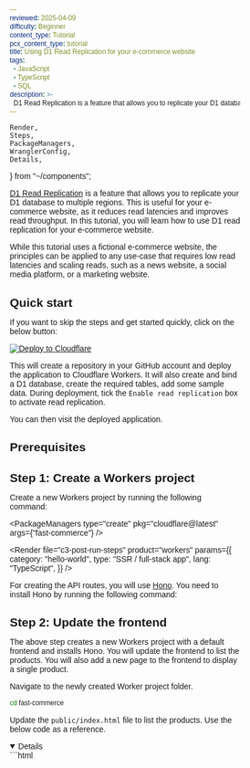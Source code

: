 ```yaml
---
reviewed: 2025-04-09
difficulty: Beginner
content_type: Tutorial
pcx_content_type: tutorial
title: Using D1 Read Replication for your e-commerce website
tags:
  - JavaScript
  - TypeScript
  - SQL
description: >-
  D1 Read Replication is a feature that allows you to replicate your D1 database to multiple regions. This is useful for your e-commerce website, as it reduces read latencies and improves read throughput.
---
```


	Render,
	Steps,
	PackageManagers,
	WranglerConfig,
	Details,
} from "~/components";

[D1 Read Replication](/d1/best-practices/read-replication/) is a feature that allows you to replicate your D1 database to multiple regions. This is useful for your e-commerce website, as it reduces read latencies and improves read throughput. In this tutorial, you will learn how to use D1 read replication for your e-commerce website.

While this tutorial uses a fictional e-commerce website, the principles can be applied to any use-case that requires low read latencies and scaling reads, such as a news website, a social media platform, or a marketing website.

## Quick start

If you want to skip the steps and get started quickly, click on the below button:

[![Deploy to Cloudflare](https://deploy.workers.cloudflare.com/button)](https://deploy.workers.cloudflare.com/?url=https://github.com/harshil1712/e-com-d1-hono)

This will create a repository in your GitHub account and deploy the application to Cloudflare Workers. It will also create and bind a D1 database, create the required tables, add some sample data. During deployment, tick the `Enable read replication` box to activate read replication.

You can then visit the deployed application.

## Prerequisites

<Render file="prereqs" product="workers" />

## Step 1: Create a Workers project

Create a new Workers project by running the following command:

<PackageManagers type="create" pkg="cloudflare@latest" args={"fast-commerce"} />

<Render
	file="c3-post-run-steps"
	product="workers"
	params={{
		category: "hello-world",
		type: "SSR / full-stack app",
		lang: "TypeScript",
	}}
/>

For creating the API routes, you will use [Hono](https://hono.dev/). You need to install Hono by running the following command:

<PackageManagers pkg="hono" />

## Step 2: Update the frontend

The above step creates a new Workers project with a default frontend and installs Hono. You will update the frontend to list the products. You will also add a new page to the frontend to display a single product.

Navigate to the newly created Worker project folder.

```sh
cd fast-commerce
```

Update the `public/index.html` file to list the products. Use the below code as a reference.

<Details open={false} header="public/index.html">
```html
<!DOCTYPE html>
<html lang="en">
	<head>
		<meta charset="UTF-8" />
		<meta name="viewport" content="width=device-width, initial-scale=1.0" />
		<title>E-commerce Store</title>
		<style>
			* {
				margin: 0;
				padding: 0;
				box-sizing: border-box;
				font-family: Arial, sans-serif;
			}

    		body {
    			background-color: #f9fafb;
    			min-height: 100vh;
    			display: flex;
    			flex-direction: column;
    		}

    		header {
    			background-color: white;
    			padding: 1rem 2rem;
    			display: flex;
    			justify-content: space-between;
    			align-items: center;
    			border-bottom: 1px solid #e5e7eb;
    		}

    		.store-title {
    			font-weight: bold;
    			font-size: 1.25rem;
    		}

    		.cart-button {
    			padding: 0.5rem 1rem;
    			cursor: pointer;
    			background: none;
    			border: none;
    		}

    		.products-grid {
    			display: grid;
    			grid-template-columns: repeat(auto-fill, minmax(250px, 1fr));
    			gap: 1.5rem;
    			padding: 2rem;
    		}

    		.product-card {
    			background-color: white;
    			border-radius: 0.5rem;
    			overflow: hidden;
    			box-shadow: 0 1px 3px rgba(0, 0, 0, 0.1);
    		}

    		.product-info {
    			padding: 1rem;
    		}

    		.product-title {
    			font-size: 1.125rem;
    			font-weight: 600;
    			margin-bottom: 0.5rem;
    		}

    		.product-description {
    			color: #4b5563;
    			font-size: 0.875rem;
    			margin-bottom: 1rem;
    		}

    		.product-price {
    			font-size: 1.25rem;
    			font-weight: bold;
    			margin-bottom: 0.5rem;
    		}

    		.product-stock {
    			color: #4b5563;
    			font-size: 0.875rem;
    			margin-bottom: 1rem;
    		}

    		.view-details-btn {
    			display: block;
    			width: 100%;
    			padding: 0.5rem 0;
    			background-color: #2563eb;
    			color: white;
    			border: none;
    			border-radius: 0.375rem;
    			cursor: pointer;
    			text-align: center;
    			text-decoration: none;
    			font-size: 0.875rem;
    		}

    		.view-details-btn:hover {
    			background-color: #1d4ed8;
    		}

    		footer {
    			background-color: white;
    			padding: 1rem 2rem;
    			text-align: center;
    			border-top: 1px solid #e5e7eb;
    			color: #4b5563;
    			font-size: 0.875rem;
    		}

    		/* Basic Responsiveness */
    		@media (max-width: 768px) {
    			.products-grid {
    				grid-template-columns: repeat(auto-fill, minmax(200px, 1fr));
    			}
    		}

    		@media (max-width: 480px) {
    			.products-grid {
    				grid-template-columns: 1fr;
    			}
    		}
    	</style>
    </head>
    <body>
    	<header>
    		<h1 class="store-title">E-commerce Store</h1>
    		<button class="cart-button">Cart</button>
    	</header>

    	<main class="products-grid" id="products-container">
    		<!-- Products will be loaded here by JavaScript -->
    	</main>

    	<footer>
    		<p>© 2025 E-commerce Store. All rights reserved.</p>
    	</footer>

    	<script>
    		document.addEventListener('DOMContentLoaded', () => {
    			let products = [];
    			let d1Duration,
    				queryDuration = 0;
    			let dbLocation;
    			let isPrimary = true;

    			// Function to create product HTML
    			function createProductCard(product) {
    				return `
                <div class="product-card" data-category="${product.category}">
                    <div class="product-info">
                        <h3 class="product-title">${product.name}</h3>
                        <p class="product-description">${product.description}</p>
                        <p class="product-price">$${product.price.toFixed(2)}</p>
                        <p class="product-stock">${product.inventory} in stock</p>
                        <a href="product-details.html?id=${product.id}" class="view-details-btn">View Details</a>
                    </div>
                </div>
            `;
    			}

    			// Function to render content
    			function renderContent() {
    				try {
    					const productsContainer = document.getElementById('products-container');
    					if (!productsContainer) return;
    					productsContainer.innerHTML = '';

    					products.forEach((product) => {
    						productsContainer.innerHTML += createProductCard(product);
    					});
    				} catch (error) {
    					console.error('Error rendering content:', error);
    				}
    			}

    			// Fetch products
    			fetch('/api/products')
    				.then((response) => response.json())
    				.then((data) => {
    					products = data;
    					renderContent();
    				})
    				.catch((error) => console.error('Error fetching products:', error));
    		});
    	</script>
    </body>

</html>
```
</Details>

Create a new `public/product-details.html` file to display a single product.

<Details open={false} header="public/product-details.html">

```html
<!DOCTYPE html>
<html lang="en">
	<head>
		<meta charset="UTF-8" />
		<meta name="viewport" content="width=device-width, initial-scale=1.0" />
		<title>Product Details - E-commerce Store</title>
		<style>
			* {
				margin: 0;
				padding: 0;
				box-sizing: border-box;
				font-family: Arial, sans-serif;
			}

			body {
				background-color: #f9fafb;
				min-height: 100vh;
				display: flex;
				flex-direction: column;
			}

			header {
				background-color: white;
				padding: 1rem 2rem;
				display: flex;
				justify-content: space-between;
				align-items: center;
				border-bottom: 1px solid #e5e7eb;
			}

			.store-title {
				font-weight: bold;
				font-size: 1.25rem;
				text-decoration: none;
				color: black;
			}

			.cart-button {
				padding: 0.5rem 1rem;
				cursor: pointer;
				background: none;
				border: none;
			}

			.product-container {
				max-width: 800px;
				margin: 2rem auto;
				background-color: white;
				border-radius: 0.5rem;
				box-shadow: 0 1px 3px rgba(0, 0, 0, 0.1);
				padding: 2rem;
			}

			.product-title {
				font-size: 1.875rem;
				font-weight: bold;
				margin-bottom: 0.5rem;
			}

			.product-description {
				color: #4b5563;
				margin-bottom: 1.5rem;
			}

			.product-price {
				font-size: 1.875rem;
				font-weight: bold;
				margin-bottom: 0.5rem;
			}

			.product-stock {
				font-size: 0.875rem;
				color: #4b5563;
				text-align: right;
			}

			.add-to-cart-btn {
				display: block;
				width: 100%;
				padding: 0.75rem;
				background-color: #2563eb;
				color: white;
				border: none;
				border-radius: 0.375rem;
				cursor: pointer;
				text-align: center;
				font-size: 1rem;
				margin-top: 1.5rem;
			}

			.add-to-cart-btn:hover {
				background-color: #1d4ed8;
			}

			.price-stock-container {
				display: flex;
				justify-content: space-between;
				align-items: center;
				margin-bottom: 1rem;
			}

			footer {
				background-color: white;
				padding: 1rem 2rem;
				text-align: center;
				border-top: 1px solid #e5e7eb;
				color: #4b5563;
				font-size: 0.875rem;
				margin-top: auto;
			}

			/* Back button */
			.back-button {
				display: inline-block;
				margin-bottom: 1.5rem;
				color: #2563eb;
				text-decoration: none;
				font-size: 0.875rem;
			}

			.back-button:hover {
				text-decoration: underline;
			}

			/* Notification */
			.notification {
				position: fixed;
				top: 1rem;
				right: 1rem;
				background-color: #10b981;
				color: white;
				padding: 0.75rem 1rem;
				border-radius: 0.375rem;
				box-shadow: 0 2px 5px rgba(0, 0, 0, 0.2);
				transform: translateX(150%);
				transition: transform 0.3s ease;
			}

			.notification.show {
				transform: translateX(0);
			}
		</style>
	</head>
	<body>
		<header>
			<a href="index.html" class="store-title">E-commerce Store</a>
			<button class="cart-button">Cart</button>
		</header>

		<main class="product-container">
			<a href="index.html" class="back-button">← Back to products</a>
			<h1 class="product-title" id="product-title">Product Name</h1>
			<p class="product-description" id="product-description">
				Product description goes here.
			</p>

			<div class="price-stock-container">
				<p class="product-price" id="product-price">$0.00</p>
				<p class="product-stock" id="product-stock">0 in stock</p>
			</div>

			<button class="add-to-cart-btn" id="add-to-cart">Add to Cart</button>
		</main>

		<div class="notification" id="notification">Added to cart!</div>

		<footer>
			<p>© 2025 E-commerce Store. All rights reserved.</p>
		</footer>

		<script>
			// Get query parameter from URL
			const url = new URL(window.location.href);
			const searchParams = new URLSearchParams(url.search);
			const productId = searchParams.get("id");

			// Fetch product details
			fetch(`/api/products/${productId}`)
				.then((response) => response.json())
				.then((product) => displayContent(product))
				.catch((error) =>
					console.error("Error fetching product details:", error),
				);

			// Function to display product details
			function displayContent(product) {
				document.title = `${product[0].name} - E-commerce Store`;
				document.getElementById("product-title").textContent = product[0].name;
				document.getElementById("product-description").textContent =
					product[0].description;
				document.getElementById("product-price").textContent =
					`$${product[0].price.toFixed(2)}`;
				document.getElementById("product-stock").textContent =
					`${product[0].inventory} in stock`;
			}
		</script>
	</body>
</html>
```

</Details>

You now have a frontend that lists products and displays a single product. However, the frontend is not yet connected to the D1 database. If you start the development server now, you will see no products. In the next steps, you will create a D1 database and create APIs to fetch products and display them on the frontend.

## Step 3: Create a D1 database and enable read replication

Create a new D1 database by running the following command:

```sh
npx wrangler d1 create fast-commerce
```

Add the D1 bindings returned in the terminal to the `wrangler` file:

<WranglerConfig>

```toml
[[d1_databases]]
binding = "DB"
database_name = "fast-commerce"
database_id = "YOUR_DATABASE_ID"
```

</WranglerConfig>

Run the following command to update the `Env` interface in the `worker-configuration.d.ts` file.

```sh
npm run cf-typegen
```

Next, enable read replication for the D1 database. Navigate to [**Workers & Pages** > **D1**](https://dash.cloudflare.com/?to=/:account/workers/d1), then select an existing database > **Settings** > **Enable Read Replication**.

## Step 4: Create the API routes

Update the `src/index.ts` file to import the Hono library and create the API routes.

```ts
import { Hono } from "hono";
// Set db session bookmark in the cookie
import { getCookie, setCookie } from "hono/cookie";

const app = new Hono<{ Bindings: Env }>();

// Get all products
app.get("/api/products", async (c) => {
	return c.json({ message: "get list of products" });
});

// Get a single product
app.get("/api/products/:id", async (c) => {
	return c.json({ message: "get a single product" });
});

// Upsert a product
app.post("/api/product", async (c) => {
	return c.json({ message: "create or update a product" });
});

export default app;
```

The above code creates three API routes:

- `GET /api/products`: Returns a list of products.
- `GET /api/products/:id`: Returns a single product.
- `POST /api/product`: Creates or updates a product.

However, the API routes are not connected to the D1 database yet. In the next steps, you will create a products table in the D1 database, and update the API routes to connect to the D1 database.

## Step 5: Create local D1 database schema

Create a products table in the D1 database by running the following command:

```sh
npx wrangler d1 execute fast-commerce --command "CREATE TABLE IF NOT EXISTS products (id INTEGER PRIMARY KEY, name TEXT NOT NULL, description TEXT, price DECIMAL(10, 2) NOT NULL, inventory INTEGER NOT NULL DEFAULT 0, category TEXT NOT NULL, created_at TIMESTAMP NOT NULL DEFAULT CURRENT_TIMESTAMP, last_updated TIMESTAMP NOT NULL DEFAULT CURRENT_TIMESTAMP)"
```

Next, create an index on the products table by running the following command:

```sh
npx wrangler d1 execute fast-commerce --command "CREATE INDEX IF NOT EXISTS idx_products_id ON products (id)"
```

For development purposes, you can also execute the insert statements on the local D1 database by running the following command:

```sh
npx wrangler d1 execute fast-commerce --command "INSERT INTO products (id, name, description, price, inventory, category) VALUES (1, 'Fast Ergonomic Chair', 'A comfortable chair for your home or office', 100.00, 10, 'Furniture'), (2, 'Fast Organic Cotton T-shirt', 'A comfortable t-shirt for your home or office', 20.00, 100, 'Clothing'), (3, 'Fast Wooden Desk', 'A wooden desk for your home or office', 150.00, 5, 'Furniture'), (4, 'Fast Leather Sofa', 'A leather sofa for your home or office', 300.00, 3, 'Furniture'), (5, 'Fast Organic Cotton T-shirt', 'A comfortable t-shirt for your home or office', 20.00, 100, 'Clothing')"
```

## Step 6: Add retry logic

To make the application more resilient, you can add retry logic to the API routes. Create a new file called `retry.ts` in the `src` directory.

```ts
export interface RetryConfig {
	maxRetries: number;
	initialDelay: number;
	maxDelay: number;
	backoffFactor: number;
}

const shouldRetry = (error: unknown): boolean => {
	const errMsg = error instanceof Error ? error.message : String(error);
	return (
		errMsg.includes("Network connection lost") ||
		errMsg.includes("storage caused object to be reset") ||
		errMsg.includes("reset because its code was updated")
	);
};

// Helper function for sleeping
const sleep = (ms: number): Promise<void> => {
	return new Promise((resolve) => setTimeout(resolve, ms));
};

export const defaultRetryConfig: RetryConfig = {
	maxRetries: 3,
	initialDelay: 100,
	maxDelay: 1000,
	backoffFactor: 2,
};

export async function withRetry<T>(
	operation: () => Promise<T>,
	config: Partial<RetryConfig> = defaultRetryConfig,
): Promise<T> {
	const maxRetries = config.maxRetries ?? defaultRetryConfig.maxRetries;
	const initialDelay = config.initialDelay ?? defaultRetryConfig.initialDelay;
	const maxDelay = config.maxDelay ?? defaultRetryConfig.maxDelay;
	const backoffFactor =
		config.backoffFactor ?? defaultRetryConfig.backoffFactor;

	let lastError: Error | unknown;
	let delay = initialDelay;

	for (let attempt = 0; attempt <= maxRetries; attempt++) {
		try {
			const result = await operation();
			return result;
		} catch (error) {
			lastError = error;

			if (!shouldRetry(error) || attempt === maxRetries) {
				throw error;
			}

			// Add randomness to avoid synchronizing retries
			// Wait for a random delay between delay and delay*2
			await sleep(delay * (1 + Math.random()));

			// Calculate next delay with exponential backoff
			delay = Math.min(delay * backoffFactor, maxDelay);
		}
	}

	throw lastError;
}
```

The `withRetry` function is a utility function that retries a given operation with exponential backoff. It takes a configuration object as an argument, which allows you to customize the number of retries, initial delay, maximum delay, and backoff factor. It will only retry the operation if the error is due to a network connection loss, storage reset, or code update.

:::caution

In a distrubed system, retry mechanisms can have certain risks. Read the article [Retry Strategies in Distributed Systems: Identifying and Addressing Key Pitfalls](https://www.computer.org/publications/tech-news/trends/retry-strategies-avoiding-pitfalls) to learn more about the risks of retry mechanisms and how to avoid them.

Retries can sometimes lead to data inconsistency. Make sure to handle the retry logic carefully.

:::

Next, update the `src/index.ts` file to import the `withRetry` function and use it in the API routes.

```ts
import { withRetry } from "./retry";
```

## Step 7: Update the API routes

Update the API routes to connect to the D1 database.

### 1. POST /api/product

```ts
app.post("/api/product", async (c) => {
	const product = await c.req.json();

	if (!product) {
		return c.json({ message: "No data passed" }, 400);
	}

	const db = c.env.DB;
	const session = db.withSession("first-primary");

	const { id } = product;

	try {
		return await withRetry(async () => {
			// Check if the product exists
			const { results } = await session
				.prepare("SELECT * FROM products where id = ?")
				.bind(id)
				.run();
			if (results.length === 0) {
				const fields = [...Object.keys(product)];
				const values = [...Object.values(product)];
				// Insert the product
				await session
					.prepare(
						`INSERT INTO products (${fields.join(", ")}) VALUES (${fields.map(() => "?").join(", ")})`,
					)
					.bind(...values)
					.run();
				const latestBookmark = session.getBookmark();
				latestBookmark &&
					setCookie(c, "product_bookmark", latestBookmark, {
						maxAge: 60 * 60, // 1 hour
					});
				return c.json({ message: "Product inserted" });
			}

			// Update the product
			const updates = Object.entries(product)
				.filter(([_, value]) => value !== undefined)
				.map(([key, _]) => `${key} = ?`)
				.join(", ");

			if (!updates) {
				throw new Error("No valid fields to update");
			}

			const values = Object.entries(product)
				.filter(([_, value]) => value !== undefined)
				.map(([_, value]) => value);

			await session
				.prepare(`UPDATE products SET ${updates} WHERE id = ?`)
				.bind(...[...values, id])
				.run();
			const latestBookmark = session.getBookmark();
			latestBookmark &&
				setCookie(c, "product_bookmark", latestBookmark, {
					maxAge: 60 * 60, // 1 hour
				});
			return c.json({ message: "Product updated" });
		});
	} catch (e) {
		console.error(e);
		return c.json({ message: "Error upserting product" }, 500);
	}
});
```

In the above code:

- You get the product data from the request body.
- You then check if the product exists in the database.
  - If it does, you update the product.
  - If it doesn't, you insert the product.
- You then set the bookmark in the cookie.
- Finally, you return the response.

Since you want to start the session with the latest data, you use the `first-primary` constraint. Even if you use the `first-unconstrained` constraint or pass a bookmark, the write request will always be routed to the primary database.

The bookmark set in the cookie can be used to guarantee that a new session reads a database version that is at least as up-to-date as the provided bookmark.

If you are using an external platform to manage your products, you can connect this API to the external platform, such that, when a product is created or updated in the external platform, the D1 database automatically updates the product details.

### 2. GET /api/products

```ts
app.get("/api/products", async (c) => {
	const db = c.env.DB;

	// Get bookmark from the cookie
	const bookmark = getCookie(c, "product_bookmark") || "first-unconstrained";

	const session = db.withSession(bookmark);

	try {
		return await withRetry(async () => {
			const { results } = await session.prepare("SELECT * FROM products").run();

			const latestBookmark = session.getBookmark();

			// Set the bookmark in the cookie
			latestBookmark &&
				setCookie(c, "product_bookmark", latestBookmark, {
					maxAge: 60 * 60, // 1 hour
				});

			return c.json(results);
		});
	} catch (e) {
		console.error(e);
		return c.json([]);
	}
});
```

In the above code:

- You get the database session bookmark from the cookie.
  - If the bookmark is not set, you use the `first-unconstrained` constraint.
- You then create a database session with the bookmark.
- You fetch all the products from the database and get the latest bookmark.
- You then set this bookmark in the cookie.
- Finally, you return the results.

### 3. GET /api/products/:id

```ts
app.get("/api/products/:id", async (c) => {
	const id = c.req.param("id");

	if (!id) {
		return c.json({ message: "Invalid id" }, 400);
	}

	const db = c.env.DB;

	// Get bookmark from the cookie
	const bookmark = getCookie(c, "product_bookmark") || "first-unconstrained";

	const session = db.withSession(bookmark);

	try {
		return await withRetry(async () => {
			const { results } = await session
				.prepare("SELECT * FROM products where id = ?")
				.bind(id)
				.run();

			const latestBookmark = session.getBookmark();

			// Set the bookmark in the cookie
			latestBookmark &&
				setCookie(c, "product_bookmark", latestBookmark, {
					maxAge: 60 * 60, // 1 hour
				});

			console.log(results);

			return c.json(results);
		});
	} catch (e) {
		console.error(e);
		return c.json([]);
	}
});
```

In the above code:

- You get the product ID from the request parameters.
- You then create a database session with the bookmark.
- You fetch the product from the database and get the latest bookmark.
- You then set this bookmark in the cookie.
- Finally, you return the results.

## Step 8: Test the application

You have now updated the API routes to connect to the D1 database. You can now test the application by starting the development server and navigating to the frontend.

```sh
npm run dev
```

Navigate to `http://localhost:8787. You should see the products listed. Click on a product to view the product details.

To insert a new product, use the following command (while the development server is running):

```sh
curl -X POST http://localhost:8787/api/product \
     -H "Content-Type: application/json" \
     -d '{"id": 6, "name": "Fast Computer", "description": "A computer for your home or office", "price": 1000.00, "inventory": 10, "category": "Electronics"}'
```

Navigate to `http://localhost:8787/product-details?id=6`. You should see the new product.

Update the product using the following command, and navigate to `http://localhost:8787/product-details?id=6` again. You will see the updated product.

```sh
curl -X POST http://localhost:8787/api/product \
     -H "Content-Type: application/json" \
     -d '{"id": 6, "name": "Fast Computer", "description": "A computer for your home or office", "price": 1050.00, "inventory": 10, "category": "Electronics"}'
```

:::note

Read replication is only used when the application has been [deployed](/d1/tutorials/using-read-replication-for-e-com/#step-9-deploy-the-application). D1 does not create read replicas when you develop locally.

To test it locally, you can set `"remote" : true` in the D1 binding configuration. Refer to the [remote bindings documentation](/workers/development-testing/#remote-bindings) for more information.

:::

## Step 9: Deploy the application

Since the database you used in the previous steps is local, you need to create the products table in the remote database. Execute the following D1 commands to create the products table in the remote database.

```sh
npx wrangler d1 execute fast-commerce --remote --command "CREATE TABLE IF NOT EXISTS products (id INTEGER PRIMARY KEY, name TEXT NOT NULL, description TEXT, price DECIMAL(10, 2) NOT NULL, inventory INTEGER NOT NULL DEFAULT 0, category TEXT NOT NULL, created_at TIMESTAMP NOT NULL DEFAULT CURRENT_TIMESTAMP, last_updated TIMESTAMP NOT NULL DEFAULT CURRENT_TIMESTAMP)"
```

Next, create an index on the products table by running the following command:

```sh
npx wrangler d1 execute fast-commerce --remote --command "CREATE INDEX IF NOT EXISTS idx_products_id ON products (id)"
```

Optionally, you can insert the products into the remote database by running the following command:

```sh
npx wrangler d1 execute fast-commerce --remote --command "INSERT INTO products (id, name, description, price, inventory, category) VALUES (1, 'Fast Ergonomic Chair', 'A comfortable chair for your home or office', 100.00, 10, 'Furniture'), (2, 'Fast Organic Cotton T-shirt', 'A comfortable t-shirt for your home or office', 20.00, 100, 'Clothing'), (3, 'Fast Wooden Desk', 'A wooden desk for your home or office', 150.00, 5, 'Furniture'), (4, 'Fast Leather Sofa', 'A leather sofa for your home or office', 300.00, 3, 'Furniture'), (5, 'Fast Organic Cotton T-shirt', 'A comfortable t-shirt for your home or office', 20.00, 100, 'Clothing')"
```

Now, you can deploy the application with the following command:

```sh
npm run deploy
```

This will deploy the application to Workers and the D1 database will be replicated to the remote regions. If a user requests the application from any region, the request will be redirected to the nearest region where the database is replicated.

## Conclusion

In this tutorial, you learned how to use D1 Read Replication for your e-commerce website. You created a D1 database and enabled read replication for it. You then created an API to create and update products in the database. You also learned how to use the bookmark to get the latest data from the database.

You then created the products table in the remote database and deployed the application.

You can use the same approach for your existing read heavy application to reduce read latencies and improve read throughput. If you are using an external platform to manage the content, you can connect the external platform to the D1 database, so that the content is automatically updated in the database.

You can find the complete code for this tutorial in the [GitHub repository](https://github.com/harshil1712/e-com-d1-hono).

